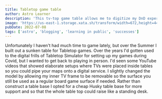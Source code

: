 ```yaml
---
title: Tabletop game table
author: Astro Learner
description: 'This tv-top game table allows me to digitize my DnD experience'
image: 'https://us-east-1.storage.xata.sh/transform/width=672,height=448,fit=cover,gravity=auto,format=webp/c73jfchn8t2uhcptgucsgfpcig'
pubDate: 2022-07-08
tags: ['astro', 'blogging', 'learning in public', 'successes']
---
```



Unfortunately I haven't had much time to game lately, but over the Summer I built out a sunken table for Tabletop games. Over the years I'd gotten used to the digital frills of Tabletop Simulator for setting up my games during Covid, but I wanted to get back to playing in person. I'd seen some YouTube videos that showed elaborate setups where TVs were placed inside tables so you could pipe your maps onto a digital service. I slightly changed the model by allowing my inner TV frame to be removable so the surface you still be used as a regular board game surface if needed. Rather than construct a table base I opted for a cheap Husky table base for more support and so that the whole table top could raise like a standing desk.

<Gallery name="gametable" />
